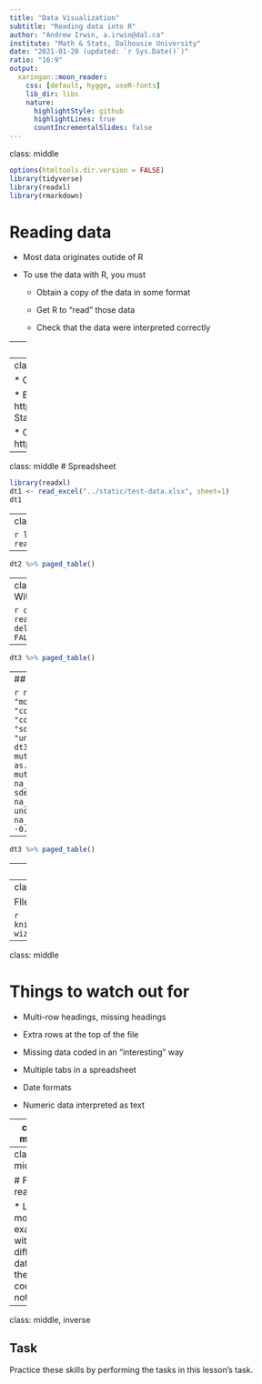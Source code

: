 ```yaml
---
title: "Data Visualization"
subtitle: "Reading data into R"
author: "Andrew Irwin, a.irwin@dal.ca"
institute: "Math & Stats, Dalhousie University"
date: "2021-01-20 (updated: `r Sys.Date()`)"
ratio: "16:9"
output:
  xaringan::moon_reader:
    css: [default, hygge, useR-fonts]
    lib_dir: libs
    nature:
      highlightStyle: github
      highlightLines: true
      countIncrementalSlides: false
---
```

class: middle

```r
options(htmltools.dir.version = FALSE)
library(tidyverse)
library(readxl)
library(rmarkdown)
```

# Reading data

* Most data originates outide of R

* To use the data with R, you must

  * Obtain a copy of the data in some format
  
  * Get R to "read" those data
  
  * Check that the data were interpreted correctly

---
class: middle
## What formats do data come in?

* Spreadsheet (Excel, Numbers, LibreOffice Calc)

* Text files (csv, tab separated, delimited)

* Binary formats (various)

* Self-documenting (NetCDF for geophysical data, specialized for astronomy)

* An almost infinite variety of custom formats 

---
class: middle
# Examples

* Create your own excel worksheet

* Environment Canada weather: https://climate.weather.gc.ca/climate_data/daily_data_e.html?StationID=50620

* CO2: https://www.esrl.noaa.gov/gmd/webdata/ccgg/trends/co2/co2_mm_mlo.txt

---
class: middle
# Spreadsheet

```r
library(readxl)
dt1 <- read_excel("../static/test-data.xlsx", sheet=1)
dt1 
```

---
class: middle
# Comma separated values

```r
library(tidyverse)
dt2 <- read_csv("../static/en_climate_daily_NS_8202251_2020_P1D.csv")
```
---

```r
dt2 %>% paged_table()
```

---
class: middle
# Tab separated values
With a header

```r
dt3 <- read_delim("../static/co2_mm_mlo.txt", delim=" ", 
                  comment="#", col_names = FALSE)
```

---

```r
dt3 %>% paged_table()
```


---
## Clean-up

```r
names(dt3) <- c("year", "month", "decimal_year", "co2_monthly", 
                "co2_deseasoned", "n_days", "sdev_days", "uncertainty_mean")
dt3 <- dt3 %>% 
  mutate(across(everything(), as.numeric)) %>%
  mutate(n_days = na_if(n_days, -1), 
         sdev_days = na_if(sdev_days, -9.99),
         uncertainty_mean = na_if(uncertainty_mean, -0.99))
```

---

```r
dt3 %>% paged_table()
```

---
# Another way to convert columns

```r
library(hablar)
dt3 <- dt3 %>% convert(int(year), int(month), num(decimal_year:uncertainty_mean) ) 
```

Warning, `hablar` has some functions with same names as functions in `dplyr`. For example, need to use `dplyr::na_if` to use the masked `na_if` function.

---
class: middle
# Rstudio data import helper

Flle > Import dataset > From text (readr) ...

```r
knitr::include_graphics("../static/import-wizard.png")
```

---
class: middle

# Things to watch out for

* Multi-row headings, missing headings

* Extra rows at the top of the file

* Missing data coded in an "interesting" way

* Multiple tabs in a spreadsheet

* Date formats

* Numeric data interpreted as text

---
class: middle

# Summary

* `read_excel` to read from spreadsheets

* `read_csv`, `read_tsv`, and `read_delim` to read many text files

* Try the Rstudio data import tool. Notice the R code generated for you.

* **Always check your data table**

* Lots of ways to get trouble

* _Practice, practice, practice_ and ask for help!


---
class: middle

# Further reading

* Lots more examples with different data in the course notes

---
class: middle, inverse

## Task

Practice these skills by performing the tasks in this lesson's task.

